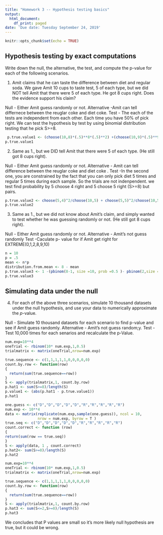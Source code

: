 ```yaml
---
title: "Homework 3 -- Hypothesis testing basics"
output:
  html_document:
    df_print: paged
date: 'Due date: Tuesday September 24, 2019'
---
```



```r
knitr::opts_chunk$set(echo = TRUE)
```

## Hypothesis testing by exact computations

Write down the null, the alternative, the test, and compute the p-value for each of the following scenarios. 

1. Amit claims that he can taste the difference between diet and regular soda. We gave Amit 10 cups to taste test, 5 of each type, but we did NOT tell Amit that there were 5 of each type. He got 8 cups right. Does the evidence support his claim? 

Null - Either Amit guess randomly or not.
Alternative -Amit can tell differnece between the reuglar coke and diet coke.
Test - The each of the tests are independent from each other. Each time you have 50% of pick right. We can test the hypothesis by test by using binomial distribution testing that he pick S>=8.


```r
 p.true.value1 <- (choose(10,8)*(.5)**8*(.5)**2) +(choose(10,9)*(.5)**9*(.5)**1) +(choose(10,10)*(.5)**10)
p.true.value1
```



2. Same as 1., but  we DID tell Amit that there were 5 of each type. (He still got 8 cups right). 

Null - Either Amit guess randomly or not.
Alternative - Amit can tell difference between the reuglar coke and diet coke .
Test -In the second one, you are constrained by the fact that you can only pick diet 5 times and regular 5 times during each sample. So the trials are not indenpendent.
we test find probability by 5 choose 4 right and 5 choose 5 right (S>=8) but pairs.
```r
p.true.value2 <- choose(5,4)^2/choose(10,5) + choose(5,5)^2/choose(10,5)
p.true.value2

```




3. Same as 1., but we did not know about Amit's claim, and simply wanted to test whether he was guessing randomly or not. (He still got 8 cups right). 

Null - Either Amit guess randomly or not.
Alternative - Amit's not guess randomly
Test -Caculate p- value for if Amit get right for  EXTREME(0,1,2,8,9,10)
```r
n = 10
p = .5
mean <- n*p
distribution.from.mean <- 8 - mean
p.true.value3 <- 1 -(pbinom(8-1, size =10, prob =0.5 )- pbinom(2,size =10, prob =0.5))
p.true.value3
```
## Simulating data under the null

4. For each of the above three scenarios, simulate 10 thousand datasets under the null hypothesis, and use your data to numerically approximate the $p$-value.

Null - Simulate 10 thousand datasets for each scenario to find p-value and see if Amit guess randomly.
Alternative - Amit's not guess random;y.
Test - Test 10,000 times for each senarios and recalculate the p-Value.
```r
num.exp=10**4
oneTrial <- rbinom(10* num.exp,1,0.5)
trialmatrix <- matrix(oneTrial,nrow=num.exp)

true.sequence <- c(1,1,1,1,1,0,0,0,0,0)
count.by.row <- function(row)
{
  return(sum(true.sequence==row))
}
S <- apply(trialmatrix,1, count.by.row)
p.hat1 <- sum(S>=8)/length(S)
p.value1 <- (abs(p.hat1 - p.true.value1))
p.hat1
```

```r
one.guess <- c("D","D","D","D","D","R","R","R","R","R")
num.exp <- 10**4
data <- matrix(replicate(num.exp,sample(one.guess)), ncol = 10,
               nrow = num.exp, byrow = T )
true.seq <- c("D","D","D","D","D","R","R","R","R","R")
count.correct <- function (row)
{
return(sum(row == true.seq))  
}
S <- apply(data, 1 , count.correct)
p.hat2<- sum(S>=8)/length(S)
p.hat2
```
```r
num.exp=10**4
oneTrial <- rbinom(10* num.exp,1,0.5)
trialmatrix <- matrix(oneTrial,nrow=num.exp)

true.sequence <- c(1,1,1,1,1,0,0,0,0,0)
count.by.row <- function(row)
{
  return(sum(true.sequence==row))
}
S <- apply(trialmatrix,1, count.by.row)
p.hat3 <- sum(S<=2,S>=8)/length(S)
p.hat3
```
We concludes that P values are small so it's more likely null hypothesis are true, but it could be wrong.
